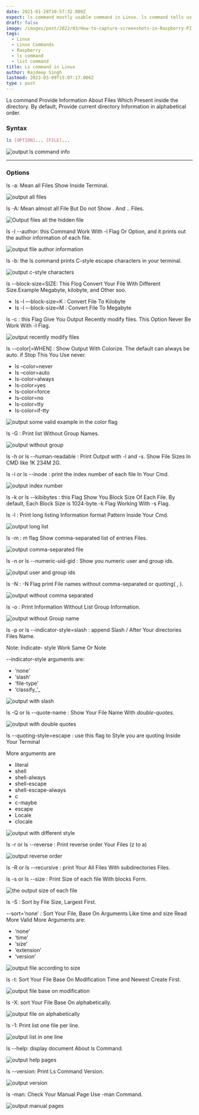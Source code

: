 ```yaml
---
date: 2021-01-28T10:57:32.000Z
expect: ls command mostly usable command in Linux. ls command tells us all the presenting files in the directory.
draft: false
image: /images/post/2022/03/How-to-capture-screenshots-in-Raspberry-PI-4--2-.png
tags:
  - Linux
  - Linux Commands
  - Raspberry
  - ls command
  - list command
title: Ls command in Linux
author: Rajdeep Singh
lastmod: 2023-03-09T15:07:17.006Z
type : post
---
```


Ls command Provide Information About Files Which Present inside the directory.
By default, Provide current directory Information in alphabetical order.

### Syntax

```bash
ls [OPTION]... [FILE]...
```

![output ls command info](/images/post/2021/01/ls-command-1.png "output ls command info")

---

### Options

ls -a: Mean all Files Show Inside Terminal.

![output all files](/images/post/2021/01/ls-command-all-2.png "output all files")

ls -A: Mean almost all File But Do not Show . And .. Files.

![Output files all the hidden file](/images/post/2021/01/ls-command-without-dots-1.png "Output files without . And ..")

ls -l --author: this Command Work With -l Flag Or Option, and it prints out the
author information of each file.

![output file author information](/images/post/2021/01/ls-command-all-show-author-1.png "output file author information")

ls -b: the ls command prints C-style escape characters in your terminal.

![output c-style characters](/images/post/2021/01/ls-command-with-c-style-2.png "output c-style characters")

ls --block-size=SIZE: This Flog Convert Your File With Different Size.Example
Megabyte, kilobyte, and Other soo.

- ls -l –-block-size=K : Convert File To Kilobyte
- ls -l –-block-size=M : Convert File To Megabyte

ls -c : this Flag Give You Output Recently modify files. This Option Never Be
Work With -l Flag.

![output recently modify files](/images/post/2021/01/Recently-modify-file-2.png "output recently modify files")

ls --color[=WHEN] : Show Output With Colorize. The default can always be auto.
if Stop This You Use never.

- ls –color=never
- ls –color=auto
- ls-color=always
- ls-color=yes
- ls-color=force
- ls-color=no
- ls-color=tty
- ls-color=if-tty

![output some valid example in the color flag](/images/post/2021/01/ls-command-arguments.png "output some valid example in the color flag")

ls -G : Print list Without Group Names.

![output without group](/images/post/2021/01/outputwith-out-group.png "output without group")

ls -h or ls --human-readable : Print Output with -l and -s. Show File Sizes In
CMD like 1K 234M 2G.

ls -i or ls --inode : print the index number of each file In Your Cmd.

![output index number](/images/post/2021/01/print-index-number.png "output index number")

ls -k or ls --kibibytes : this Flag Show You Block Size Of Each File. By
default, Each Block Size is 1024-byte.-k Flag Working With -s Flag.

ls -l : Print long listing Information format Pattern Inside Your Cmd.

![output long list](/images/post/2021/01/ls-command-long-list.png "output long list")

ls -m : m flag Show comma-separated list of entries Files.

![output comma-separated file](/images/post/2021/01/ls-command--with-comma-1.png "output comma-separated file")

ls -n or ls --numeric-uid-gid : Show you numeric user and group ids.

![output user and group ids](/images/post/2021/01/output-group-ids.png "output user and group ids")

ls -N : -N Flag print File names without comma-separated or quoting( , ).

![output without comma separated](/images/post/2021/01/output-without-comma-saprate.png "output without comma separated")

ls -o : Print Information Without List Group Information.

![output without Group name](/images/post/2021/01/ls--o.png "output without Group name")

ls -p or ls --indicator-style=slash : append Slash / After Your directories
Files Name.

Note: Indicate- style Work Same Or Note

--indicator-style arguments are:

- ‘none’
- ‘slash’
- ‘file-type’
- ‘classify_’_

![output with slash](/images/post/2021/01/ls--p.png "output with slash")

ls -Q or ls --quote-name : Show Your File Name With _double-quotes._

![output with double quotes](/images/post/2021/01/ls-Q.png "output with double quotes")

ls --quoting-style=escape : use this flag to Style you are quoting Inside Your
Terminal

More arguments are

- literal
- shell
- shell-always
- shell-escape
- shell-escape-always
- c
- c-maybe
- escape
- Locale
- clocale

![output with different style](/images/post/2021/01/ls-escape.png "output with different style")

ls -r or ls --reverse : Print reverse order Your Files (z to a)

![output reverse order](/images/post/2021/01/ls--r.png "output reverse order")

ls -R or ls --recursive : print Your All Files With subdirectories Files.

ls -s or ls --size : Print Size of each file With blocks Form.

![the output size of each file](/images/post/2021/01/ls--s.png.png "the output size of each file")

ls -S : Sort by File Size, Largest First.

--sort=’none’ : Sort Your File, Base On Arguments Like time and size Read More
Valid More Arguments are:

- ‘none’
- ‘time’
- ‘size’
- ‘extension’
- ‘version’

![output file according to size](/images/post/2021/01/ls--S.png "output file according to size")

ls -t: Sort Your File Base On Modification Time and Newest Create First.

![output file base on modification](/images/post/2021/01/ls--t.png "output file base on modification")

ls -X: sort Your File Base On alphabetically.

![output file on alphabetically](/images/post/2021/01/ls--X.png "output file on alphabetically")

ls -1: Print list one file per line.

![output list in one line](/images/post/2021/01/ls--1.png "output list in one line")

ls --help: display document About ls Command.

![output help pages](/images/post/2021/01/ls---help.png "output help pages")

ls --version: Print Ls Command Version.

![output version](/images/post/2021/01/ls--v.png "output version")

ls -man: Check Your Manual Page Use -man Command.

![output manual pages](/images/post/2021/01/man--ls.png "output manual pages")
